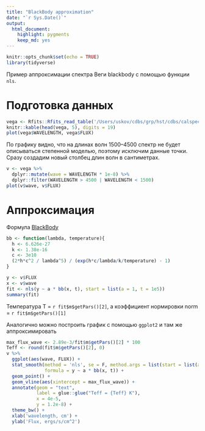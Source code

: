 ```yaml
---
title: "BlackBody approximation"
date: "`r Sys.Date()`"
output: 
  html_document: 
    highlight: pygments
    keep_md: yes
---
```


```r
knitr::opts_chunk$set(echo = TRUE)
library(tidyverse)
```

Пример аппроксимации спектра Веги blackbody с помощью функции `nls`. 

# Подготовка данных

```r
vega <- Rfits::Rfits_read_table('/Users/uskov/cdbs/grp/hst/cdbs/calspec/alpha_lyr_004.fits')
knitr::kable(head(vega, 5), digits = 19)
plot(vega$WAVELENGTH, vega$FLUX)
```

По графику видно, что на длинах волн 1500--4500 спектр не будет описываться степенной моделью, поэтому исключим данные точки. Сразу создадим новый столбец длин волн в сантиметрах.

```r
v <- vega %>% 
  dplyr::mutate(wave = WAVELENGTH * 1e-8) %>% 
  dplyr::filter(WAVELENGTH > 4500 | WAVELENGTH < 1500)
plot(v$wave, v$FLUX)
```

# Аппроксимация

Формула [BlackBody](http://burro.cwru.edu/Academics/Astr221/Light/blackbody.html)


```r
bb <- function(lambda, temperature){
  h <- 6.626e-27
  k <- 1.38e-16
  c <- 3e10
  (2*h*c^2 / lambda^5) / (exp(h*c/lambda/k/temperature) - 1)
}

y <- v$FLUX
x <- v$wave
fit <- nls(y ~ a * bb(x, t), start = list(a = 1, t = 1e5))
summary(fit)
```


Температура T = `r fit$m$getPars()[2]`, а коэффициент нормировки norm = `r fit$m$getPars()[1]`

Аналогично можно построить график с помощью `ggplot2` и там же аппроксимировать
```r

max_flux_wave <- 2.89e-3/fit$m$getPars()[2] * 100
Teff <- round(fit$m$getPars()[2], 0)
v %>% 
  ggplot(aes(wave, FLUX)) +
  stat_smooth(method = 'nls', se = F, method.args = list(start = list(a=1, t = 1e5)),
              formula = y ~ a * bb(x, t)) +
  geom_point() +
  geom_vline(aes(xintercept = max_flux_wave)) +
  annotate(geom = "text", 
           label = glue::glue("Teff = {Teff} K"),
           x = 4e-5, 
           y = 1.2e-8) +
  theme_bw() +
  xlab('wavelength, cm') + 
  ylab('Flux, ergs/s/cm^2')
```


